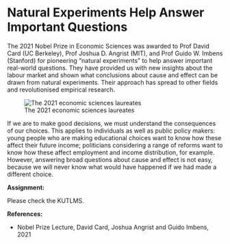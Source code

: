 # Natural Experiments Help Answer Important Questions

The 2021 Nobel Prize in Economic Sciences was awarded to Prof David Card (UC Berkeley), Prof Joshua D. Angrist (MIT), and Prof Guido W. Imbens (Stanford) for pioneering “natural experiments” to help answer important real-world questions. They have provided us with new insights about the labour market and shown what conclusions about cause and effect can be drawn from natural experiments. Their approach has spread to other fields and revolutionised empirical research.

![The 2021 economic sciences laureates](figures/L18/Nobel_2021.png){fig-align="center"}

If we are to make good decisions, we must understand the consequences of our choices. This applies to individuals as well as public policy makers: young people who are making educational choices want to know how these affect their future income; politicians considering a range of reforms want to know how these affect employment and income distribution, for example. However, answering broad questions about cause and effect is not easy, because we will never know what would have happened if we had made a different choice.

**Assignment:**

Please check the KUTLMS.

**References:**

-   Nobel Prize Lecture, David Card, Joshua Angrist and Guido Imbens, 2021
